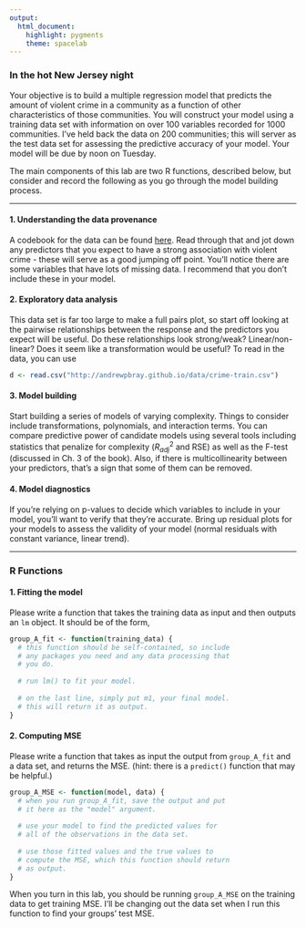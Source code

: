 ```yaml
---
output: 
  html_document: 
    highlight: pygments
    theme: spacelab
---
```


### In the hot New Jersey night

Your objective is to build a multiple regression model that predicts the amount
of violent crime in a community as a function of other characteristics of 
those communities. You will construct your model using a training data set with
information on over 100 variables recorded for 1000 communities. I've held back
the data on 200 communities; this will server as the test data set for assessing
the predictive accuracy of your model. Your model will be due by noon on Tuesday.

The main components of this lab are two R functions, described below, but
consider and record the following as you go through the model building process.

* * *

#### 1. Understanding the data provenance

A codebook for the data can be found [here](http://andrewpbray.github.io/data/crime-codebook.txt). Read through
that and jot down any predictors that you expect to have a strong association with
violent crime - these will serve as a good jumping off point. You'll notice there
are some variables that have lots of missing data. I recommend that you don't
include these in your model.


#### 2. Exploratory data analysis

This data set is far too large to make a full pairs plot, so start off looking at
the pairwise relationships between the response and the predictors you expect will
be useful. Do these relationships look strong/weak? Linear/non-linear? Does it
seem like a transformation would be useful? To read in the data, you can use

```r
d <- read.csv("http://andrewpbray.github.io/data/crime-train.csv")
```



#### 3. Model building

Start building a series of models of varying complexity. Things to consider include
transformations, polynomials, and interaction terms. You can compare predictive
power of candidate models using several tools including statistics that penalize
for complexity ($R^2_{adj}$ and RSE) as well as the F-test (discussed in Ch. 3 of
the book). Also, if there is multicollinearity between your predictors, that's
a sign that some of them can be removed.


#### 4. Model diagnostics

If you're relying on p-values to decide which variables to include in your model,
you'll want to verify that they're accurate. Bring up residual plots for your
models to assess the validity of your model (normal residuals with
constant variance, linear trend).


* * *

### R Functions

#### 1. Fitting the model

Please write a function that takes the training data as input and then outputs an `lm` object.
It should be of the form,

```r
group_A_fit <- function(training_data) {
  # this function should be self-contained, so include 
  # any packages you need and any data processing that 
  # you do.
  
  # run lm() to fit your model.
  
  # on the last line, simply put m1, your final model.
  # this will return it as output.
}
```

#### 2. Computing MSE

Please write a function that takes as input the output from `group_A_fit` and 
a data set, and returns the MSE. (hint: there is a `predict()` function that may be helpful.)

```r
group_A_MSE <- function(model, data) {
  # when you run group_A_fit, save the output and put 
  # it here as the "model" argument.
  
  # use your model to find the predicted values for 
  # all of the observations in the data set.
  
  # use those fitted values and the true values to
  # compute the MSE, which this function should return
  # as output.
}
```

When you turn in this lab, you should be running `group_A_MSE` on the training
data to get training MSE. I'll be changing out the data set when I run this 
function to find your groups' test MSE.


